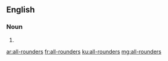 ==English==

===Noun===
{{head|en|noun plural form}}

# {{plural of|all-rounder|lang=en}}

[[ar:all-rounders]]
[[fr:all-rounders]]
[[ku:all-rounders]]
[[mg:all-rounders]]